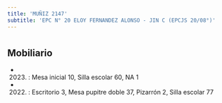 ```yaml
---
title: 'MUÑIZ 2147'
subtitle: 'EPC N° 20 ELOY FERNANDEZ ALONSO - JIN C (EPCJS 20/08°)'
---
```


#


## Mobiliario

*  (2023) : Mesa inicial 10, Silla escolar 60, NA 1 

*  (2022) : Escritorio 3, Mesa pupitre doble 37, Pizarrón 2, Silla escolar 77 



